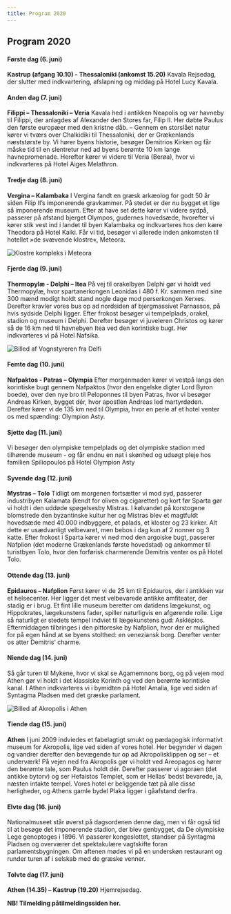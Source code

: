 ```yaml
---
title: Program 2020
---
```

## Program 2020

#### Første dag (6. juni)

**Kastrup (afgang 10.10) - Thessaloniki (ankomst 15.20)**
Kavala Rejsedag, der slutter med indkvartering, afslapning og middag på Hotel Lucy Kavala.

#### Anden dag (7. juni)

**Filippi – Thessaloniki – Veria**
Kavala hed i antikken Neapolis og var havneby til Filippi, der anlagdes af Alexander den Stores far, Filip II. Her døbte Paulus den første europæer med den kristne dåb. – Gennem en storslået natur kører vi tværs over Chalkidiki til Thessaloniki, der er Grækenlands næststørste by. Vi hører byens historie, besøger Demitrios Kirken og får måske tid til en slentretur ned ad byens berømte 10 km lange havnepromenade. Herefter kører vi videre til Veria (Berøa), hvor vi indkvarteres på Hotel Aiges Melathron.

#### Tredje dag (8. juni)

**Vergina – Kalambaka**
I Vergina fandt en græsk arkæolog for godt 50 år siden Filip II’s imponerende gravkammer. På stedet er der nu bygget et lige så imponerende museum. Efter at have set dette kører vi videre sydpå, passerer på afstand bjerget Olympos, gudernes hovedsæde, hvorefter vi kører stik vest ind i landet til byen Kalambaka og indkvarteres hos den kære Theodora på Hotel Kaiki. Får vi tid, besøger vi allerede inden ankomsten til hotellet »de svævende klostre«, Meteora.

![Klostre kompleks i Meteora ](/img/hellas2.cc19539e.jpg "Meteora")

#### Fjerde dag (9. juni)

**Thermopylæ - Delphi – Itea**
På vej til orakelbyen Delphi gør vi holdt ved Thermopylæ, hvor spartanerkongen Leonidas i 480 f. Kr. sammen med sine 300 mænd modigt holdt stand nogle dage mod perserkongen Xerxes. Derefter kravler vores bus op ad nordsiden af bjergmassivet Parnassos, på hvis sydside Delphi ligger. Efter frokost besøger vi tempelplads, orakel, stadion og museum i Delphi. Derefter besøger vi juveleren Christos og kører så de 16 km ned til havnebyen Itea ved den korintiske bugt. Her indkvarteres vi på Hotel Nafsika.

![Billed af Vognstyreren fra Delfi](/img/hellas3.0f852f6e.jpg "Vognstyreren fra Delfi")

#### Femte dag (10. juni)

**Nafpaktos - Patras – Olympia**
Efter morgenmaden kører vi vestpå langs den korintiske bugt gennem Nafpaktos (hvor den engelske digter Lord Byron boede), over den nye bro til Peloponnes til byen Patras, hvor vi besøger Andreas Kirken, bygget dér, hvor apostlen Andreas led martyrdøden. Derefter kører vi de 135 km ned til Olympia, hvor en perle af et hotel venter os med spænding: Olympion Asty.

#### Sjette dag (11. juni)

Vi besøger den olympiske tempelplads og det olympiske stadion med tilhørende museum - og får endnu en nat i skønhed og udsøgt pleje hos familien Spiliopoulos på Hotel Olympion Asty

#### Syvende dag (12. juni)

**Mystras – Tolo**
Tidligt om morgenen fortsætter vi mod syd, passerer industribyen Kalamata (kendt for oliven og cigaretter) og kort før Sparta gør vi holdt i den uddøde spøgelsesby Mistras. I kølvandet på korstogene blomstrede den byzantinske kultur her og Mistras blev et magtfuldt hovedsæde med 40.000 indbyggere, et palads, et kloster og 23 kirker. Alt dette er usædvanligt velbevaret, men bebos i dag kun af 2 nonner og 3 katte. Efter frokost i Sparta kører vi ned mod den argoiske bugt, passerer Nafplion (det moderne Grækenlands første hovedstad) og ankommer til turistbyen Tolo, hvor den forførisk charmerende Demitris venter os på Hotel Tolo.

#### Ottende dag (13. juni)

**Epidauros – Nafplion**
Først kører vi de 25 km til Epidauros, der i antikken var et helsecenter. Her ligger det mest velbevarede antikke amfiteater, der stadig er i brug. Et fint lille museum beretter om datidens lægekunst, og Hippokrates, lægekunstens fader, spiller naturligvis en afgørende rolle. Lige så naturligt er stedets tempel indviet til lægekunstens gud: Asklépios. Eftermiddagen tilbringes i den pittoreske by Nafplion, hvor der er mulighed for på egen hånd at se byens stolthed: en veneziansk borg. Derefter venter os atter Demitris’ charme.

#### Niende dag (14. juni)

Så går turen til Mykene, hvor vi skal se Agamemnons borg, og på vejen mod Athen gør vi holdt i det klassiske Korinth og ved den berømte korintiske kanal. I Athen indkvarteres vi i bymidten på Hotel Amalia, lige ved siden af Syntagma Pladsen med det græske parlament.

![Billed af Akropolis i Athen](/img/hellas4.bf478e28.jpg "Akropolis i Athen")

#### Tiende dag (15. juni)

**Athen**
I juni 2009 indviedes et fabelagtigt smukt og pædagogisk informativt museum for Akropolis, lige ved siden af vores hotel. Her begynder vi dagen og vandrer derefter den bevægende tur op ad Akropolisklippen og ser – et underværk! På vejen ned fra Akropolis gør vi holdt ved Areopagos og hører den berømte tale, som Paulus holdt dér. Derefter passerer vi agoraen (det antikke bytorv) og ser Hefaistos Templet, som er Hellas’ bedst bevarede, ja, næsten intakte tempel. Vores hotel er beliggende tæt på alle disse herligheder, og Athens gamle bydel Plaka ligger i gåafstand derfra.

#### Elvte dag (16. juni)

Nationalmuseet står øverst på dagsordenen denne dag, men vi får også tid til at besøge det imponerende stadion, der blev genbygget, da De olympiske Lege genoptoges i 1896. Vi passerer kongeslottet, standser på Syntagma Pladsen og overværer det spektakulære vagtskifte foran parlamentsbygningen. Om aftenen mødes vi på en underskøn restaurant og runder turen af i selskab med de græske venner.

#### Tolvte dag (17. juni)

**Athen (14.35) – Kastrup (19.20)**
Hjemrejsedag.

**NB! Tilmelding påtilmeldingssiden her.**